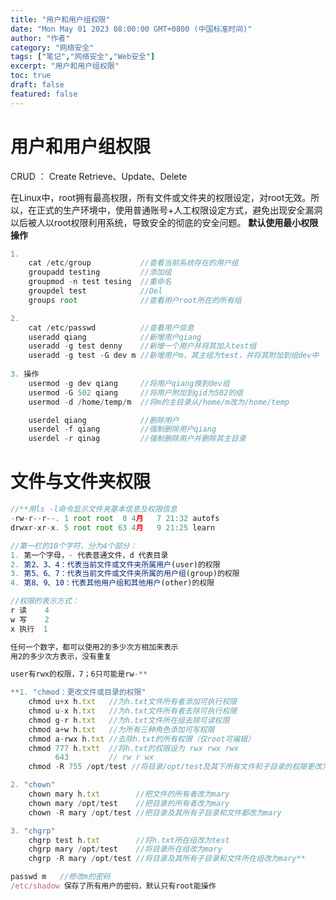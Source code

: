 ```yaml
---
title: "用户和用户组权限"
date: "Mon May 01 2023 08:00:00 GMT+0800 (中国标准时间)"
author: "作者"
category: "网络安全"
tags: ["笔记","网络安全","Web安全"]
excerpt: "用户和用户组权限"
toc: true
draft: false
featured: false
---
```


# 用户和用户组权限

CRUD ：  Create Retrieve、Update、Delete

在Linux中，root拥有最高权限，所有文件或文件夹的权限设定，对root无效。所以，在正式的生产环境中，使用普通账号+人工权限设定方式，避免出现安全漏洞以后被人以root权限利用系统，导致安全的彻底的安全问题。
**默认使用最小权限操作**

```jsx
1. 
	cat /etc/group           //查看当前系统存在的用户组
	groupadd testing         //添加组
	groupmod -n test tesing  //重命名
	groupdel test            //Del
	groups root              //查看用户root所在的所有组

2. 
	cat /etc/passwd          //查看用户信息
	useradd qiang            //新增用户qiang
	useradd -g test denny    //新增一个用户并将其加入test组
	useradd -g test -G dev m //新增用户m，其主组为test，并将其附加到组dev中
	
3. 操作
	usermod -g dev qiang     //将用户qiang换到dev组
	usermod -G 502 qiang     //将用户附加到gid为502的组
	usermod -d /home/temp/m  //将m的主目录从/home/m改为/home/temp

	userdel qiang            //删除用户
	userdel -f qiang         //强制删除用户qiang
	userdel -r qinag         //强制删除用户并删除其主目录
```

# 文件与文件夹权限

```jsx
//**用ls -l命令显示文件夹基本信息及权限信息
-rw-r--r--. 1 root root  0 4月   7 21:32 autofs
drwxr-xr-x. 5 root root 63 4月   9 21:25 learn

//第一栏的10个字符，分为4个部分：
1. 第一个字母，- 代表普通文件，d 代表目录
2. 第2、3、4：代表当前文件或文件夹所属用户(user)的权限
3. 第5、6、7：代表当前文件或文件夹所属的用户组(group)的权限
4. 第8、9、10：代表其他用户组和其他用户(other)的权限

//权限的表示方式：
r 读    4
w 写    2
x 执行  1

任何一个数字，都可以使用2的多少次方相加来表示
用2的多少次方表示，没有重复

user有rwx的权限，7；6只可能是rw-**
```

```jsx
**1. "chmod：更改文件或目录的权限"
	chmod u+x h.txt   //为h.txt文件所有者添加可执行权限
	chmod u-x h.txt   //为h.txt文件所有者去除可执行权限
	chmod g-r h.txt   //为h.txt文件所在组去除可读权限
	chmod a+w h.txt   //为所有三种角色添加可写权限
	chmod a-rwx h.txt //去除h.txt的所有权限（仅root可编辑）
	chmod 777 h.txtt  //将h.txt的权限设为 rwx rwx rwx
	      643         // rw r wx
	chmod -R 755 /opt/test //将目录/opt/test及其下所有文件和子目录的权限更改为755

2. "chown"
	chown mary h.txt        //把文件的所有者改为mary
	chown mary /opt/test    //把目录的所有者改为mary
	chown -R mary /opt/test //把目录及其所有子目录和文件都改为mary

3. "chgrp"
	chgrp test h.txt        //将h.txt所在组改为test
	chgrp mary /opt/test    //将目录所在组改为mary
	chgrp -R mary /opt/test //将目录及其所有子目录和文件所在组改为mary**
```

```jsx
passwd m   //修改m的密码
/etc/shadow 保存了所有用户的密码，默认只有root能操作
```